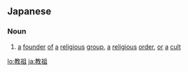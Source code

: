 ==Japanese==
{{ja-kanjitab|教|祖}}

===Noun===
{{ja-noun|きょうそ}}

# [[a]] [[founder]] [[of]] [[a]] [[religious]] [[group]], [[a]] [[religious]] [[order]], [[or]] [[a]] [[cult]]

[[lo:教祖]]
[[ja:教祖]]